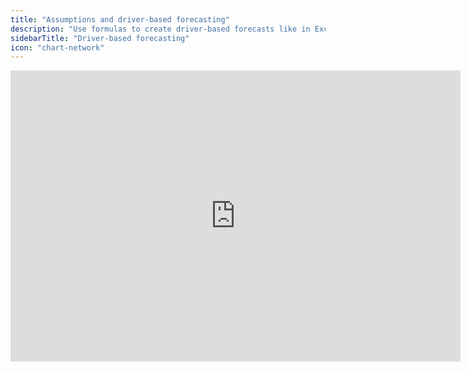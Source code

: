 ```yaml
---
title: "Assumptions and driver-based forecasting"
description: "Use formulas to create driver-based forecasts like in Excel"
sidebarTitle: "Driver-based forecasting"
icon: "chart-network"
---
```


<iframe width="720" height="466" src="https://www.loom.com/embed/99717034a3304df8a29cf1bb7221bb42?sid=8ced6ccf-b793-43d5-a367-c51ffcbc603b" frameborder="0" webkitallowfullscreen mozallowfullscreen allowfullscreen />

## Overview

Because of Francis’ flexibility in creating formulas, you can build driver-based forecasts just as you would in Excel or Sheets.

## Basics

In order to create driver-based forecasts, create references to other cells. We recommend placing your drivers/assumptions in a separate sheet to keep your model organized.